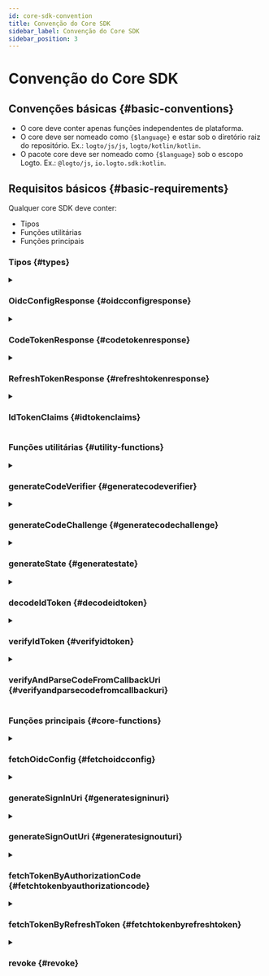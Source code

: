 ```yaml
---
id: core-sdk-convention
title: Convenção do Core SDK
sidebar_label: Convenção do Core SDK
sidebar_position: 3
---
```


# Convenção do Core SDK

## Convenções básicas \{#basic-conventions}

- O core deve conter apenas funções independentes de plataforma.
- O core deve ser nomeado como `{$language}` e estar sob o diretório raiz do repositório. Ex.: `logto/js/js`, `logto/kotlin/kotlin`.
- O pacote core deve ser nomeado como `{$language}` sob o escopo Logto. Ex.: `@logto/js`, `io.logto.sdk:kotlin`.

## Requisitos básicos \{#basic-requirements}

Qualquer core SDK deve conter:

- Tipos
- Funções utilitárias
- Funções principais

### Tipos \{#types}

<details>
  <summary>

### OidcConfigResponse \{#oidcconfigresponse}

</summary>

A configuração do provedor de identidade, que pode ser recuperada via a API `/oidc/.well-known/openid-configuration`.

**Propriedades**

| Nome                  | Tipo     |
| --------------------- | -------- |
| authorizationEndpoint | `string` |
| tokenEndpoint         | `string` |
| endSessionEndpoint    | `string` |
| revocationEndpoint    | `string` |
| jwksUri               | `string` |
| issuer                | `string` |

</details>

<details>
  <summary>

### CodeTokenResponse \{#codetokenresponse}

</summary>

Os dados de resposta de `/oidc/token` (por solicitação de autorização).

**Propriedades**

| Nome         | Tipo     | Obrigatório |
| ------------ | -------- | ----------- |
| accessToken  | `string` | ✅          |
| refreshToken | `string` |             |
| idToken      | `string` | ✅          |
| scope        | `string` | ✅          |
| expiresIn    | `number` | ✅          |

</details>

<details>
  <summary>

### RefreshTokenResponse \{#refreshtokenresponse}

</summary>

Os dados de resposta de `/oidc/token` (por token de atualização) ao atualizar tokens por um token de atualização.

**Propriedades**

| Nome         | Tipo     | Obrigatório |
| ------------ | -------- | ----------- |
| accessToken  | `string` | ✅          |
| refreshToken | `string` | ✅          |
| idToken      | `string` |             |
| scope        | `string` | ✅          |
| expiresIn    | `number` | ✅          |

</details>

<details>
  <summary>

### IdTokenClaims \{#idtokenclaims}

</summary>

Reivindicações carregadas pelo token de ID.

**Propriedades**

| Nome     | Tipo     | Obrigatório |
| -------- | -------- | ----------- |
| sub      | `string` | ✅          |
| aud      | `string` | ✅          |
| exp      | `number` | ✅          |
| iat      | `number` | ✅          |
| iss      | `string` | ✅          |
| atHash   | `string` |             |
| username | `string` |             |
| name     | `string` |             |
| avatar   | `string` |             |

</details>

### Funções utilitárias \{#utility-functions}

<details>
  <summary>

### generateCodeVerifier \{#generatecodeverifier}

</summary>

Gera um verificador de código.  
O comprimento do verificador de código é fixado em 64.  
O valor de retorno DEVE ser criptografado para uma string em formato base64 segura para URL.

**Referência**

- [PKCE](https://oauth.net/2/pkce/)

**Parâmetros**

Nenhum.

**Tipo de Retorno**

`string`

</details>

<details id="generatecodeverifier">
  <summary>

### generateCodeChallenge \{#generatecodechallenge}

</summary>

Gera um desafio de código com base em um verificador de código.  
Este método criptografa o verificador de código e retorna o resultado em um formato Base64 seguro para URL.  
Nós fixamos o algoritmo de criptografia como `SHA-256` no Logto V1.

**Referência**

- [PKCE](https://oauth.net/2/pkce/)

**Parâmetros**

| Nome         | Tipo     | Notas                           |
| ------------ | -------- | ------------------------------- |
| codeVerifier | `string` | Gerado por generateCodeVerifier |

**Tipo de Retorno**

`string`

</details>

<details>
  <summary>

### generateState \{#generatestate}

</summary>

"State" é usado para prevenir o ataque CSRF.  
O comprimento do "state" é fixado em 64.  
A string de resultado a ser retornada DEVE ser criptografada para uma string em formato base64 segura para URL.

**Referência**

- [CSRF](https://datatracker.ietf.org/doc/html/rfc6749#section-10.12)

**Parâmetros**

Nenhum.

**Tipo de Retorno**

`string`

</details>

<details>
  <summary>

### decodeIdToken \{#decodeidtoken}

</summary>

Decodifica um Token de ID sem verificação de segredo.  
Retorna um `IdTokenClaims` que carrega todas as reivindicações do token na seção de payload.

**Parâmetros**

| Nome  | Tipo     |
| ----- | -------- |
| token | `string` |

**Tipo de Retorno**

`IdTokenClaims`

**Lança**

- O `token` não é um JWT válido.

</details>

<details>
  <summary>

### verifyIdToken \{#verifyidtoken}

</summary>

Verifica se um Token de ID é legal.

**Verificar Chave de Assinatura**

OIDC suporta o JSON Web Key Set.
Esta função aceita um objeto `JsonWebKeySet` de uma biblioteca de terceiros (jose) para verificação.

```json
// Exemplo de JsonWebKeySet
{
  "keys": [
    {
      "kty": "RSA",
      "use": "sig",
      "kid": "xxxx",
      "e": "xxxx",
      "n": "xxxx"
    }
  ]
}
```

**Verificar Reivindicações**

- Verificar se o `iss` no Token de ID corresponde ao emissor deste token.
- Verificar se a `aud` (Público) reivindicação é igual ao ID do cliente.
- Verificar se o tempo atual é anterior ao tempo de expiração.
- Verificar se o tempo de emissão (`iat`) não é mais do que +/- 1 minuto no tempo atual.

**Referência**

- [OpenID connect core - ID Token Validation](https://openid.net/specs/openid-connect-core-1_0.html#IDTokenValidation)

**Parâmetros**

| Nome     | Tipo            |
| -------- | --------------- |
| idToken  | `string`        |
| clientId | `string`        |
| issuer   | `string`        |
| jwks     | `JsonWebKeySet` |

**Tipo de Retorno**

`void`

**Lança**

- Falha na verificação da chave de assinatura
- Falha na verificação das reivindicações

</details>

<details>
  <summary>

### verifyAndParseCodeFromCallbackUri \{#verifyandparsecodefromcallbackuri}

</summary>

Verifica se o callbackUri de login é legal e retorna o `code` extraído do callbackUri.

**Verificar URI de Callback**

- Verificar se o `callbackUri` deve começar com `redirectUri`
- Verificar se não há `error` no `callbackUri` (Consulte [Resposta de Erro](https://datatracker.ietf.org/doc/html/rfc6749#section-4.1.2.1) no URI de redirecionamento).
- Verificar se o `callbackUri` contém `state`, que deve ser igual ao valor `state` que você especificou em `generateSignInUri`.
- Verificar se o `callbackUri` contém o valor do parâmetro `code`, que você usará ao solicitar `/oidc/token` (por token de atualização).

**Parâmetros**

| Nome        | Tipo     |
| ----------- | -------- |
| callbackUri | `string` |
| redirectUri | `string` |
| state       | `string` |

**Tipo de Retorno**

`string`

**Lança**

- Falhas nas verificações

</details>

### Funções principais \{#core-functions}

<details>
  <summary>

### fetchOidcConfig \{#fetchoidcconfig}

</summary>

Retorna `OidcConfigResponse` solicitando a `/oidc/.well-known/openid-configuration`.

**Parâmetros**

| Nome     | Tipo     | Notas                      |
| -------- | -------- | -------------------------- |
| endpoint | `string` | O endpoint do serviço OIDC |

**Tipo de Retorno**

`OidcConfigResponse`

**Lança**

- Falha na busca

</details>

<details>
  <summary>

### generateSignInUri \{#generatesigninuri}

</summary>

**Parâmetros**

| Nome                  | Tipo       | Obrigatório | Notas                                                                     |
| --------------------- | ---------- | ----------- | ------------------------------------------------------------------------- |
| authorizationEndpoint | `string`   | ✅          |                                                                           |
| clientId              | `string`   | ✅          |                                                                           |
| redirectUri           | `string`   | ✅          |                                                                           |
| codeChallenge         | `string`   | ✅          |                                                                           |
| state                 | `string`   | ✅          |                                                                           |
| scopes                | `string[]` |             | A implementação pode variar de acordo com as especificações da linguagem. |
| resources             | `string[]` |             | A implementação pode variar de acordo com as especificações da linguagem. |
| prompt                | `string`   |             | Padrão: `consent`.                                                        |

A URL será gerada com base em `authorizationEndpoint` e conterá os seguintes parâmetros de consulta:

**Parâmetros de Consulta da URL de Login**

| Chave de Consulta     | Obrigatório | Notas                                                                                                                 |
| --------------------- | ----------- | --------------------------------------------------------------------------------------------------------------------- |
| client_id             | ✅          |                                                                                                                       |
| redirect_uri          | ✅          |                                                                                                                       |
| code_challenge        | ✅          |                                                                                                                       |
| code_challenge_method | ✅          | Fixado como S256.                                                                                                     |
| state                 | ✅          |                                                                                                                       |
| scope                 | ✅          | scope sempre contém openid e offline_access, mesmo que o escopo de entrada forneça um valor nulo ou vazio.            |
| resource              |             | Podemos adicionar resource à uri mais de uma vez, o backend os converterá como uma lista. ex. `resource=a&resource=b` |
| response_type         | ✅          | Fixado como code.                                                                                                     |
| prompt                | ✅          |                                                                                                                       |

**Tipo de Retorno**

`string`

</details>

<details>
  <summary>

### generateSignOutUri \{#generatesignouturi}

</summary>

**Parâmetros**

| Nome                  | Tipo     | Obrigatório |
| --------------------- | -------- | ----------- |
| endSessionEndpoint    | `string` | ✅          |
| idToken               | `string` | ✅          |
| postLogoutRedirectUri | `string` |             |

A URL a ser gerada será baseada em `endSessionEndpoint` e conterá os seguintes parâmetros de consulta:

**Parâmetros de Consulta da URL de Logout**

| Chave de Consulta        | Obrigatório | Notas                                         |
| ------------------------ | ----------- | --------------------------------------------- |
| id_token_hint            | ✅          | o parâmetro `idToken` informado               |
| post_logout_redirect_uri |             | o parâmetro `postLogoutRedirectUri` informado |

**Tipo de Retorno**

`string`

</details>

<details>
  <summary>

### fetchTokenByAuthorizationCode \{#fetchtokenbyauthorizationcode}

</summary>

Busca um token (`CodeTokenResponse`) solicitando a `/oidc/token` (por código de autorização).

**Parâmetros**

| Nome          | Tipo     | Obrigatório |
| ------------- | -------- | ----------- |
| tokenEndpoint | `string` | ✅          |
| code          | `string` | ✅          |
| codeVerifier  | `string` | ✅          |
| clientId      | `string` | ✅          |
| redirectUri   | `string` | ✅          |
| resource      | `string` |             |

**Requisição HTTP**

- Endpoint: `/oidc/token`
- Método: `POST`
- Content-Type: `application/x-www-form-urlencoded`
- Payload:

| Chave de Consulta | Tipo                           | Obrigatório |
| ----------------- | ------------------------------ | ----------- |
| grant_type        | `string: 'authorization_code'` | ✅          |
| code              | `string`                       | ✅          |
| code_verifier     | `string`                       | ✅          |
| client_id         | `string`                       | ✅          |
| redirect_uri      | `string`                       | ✅          |
| resource          | `string`                       |             |

**Tipo de Retorno**

`CodeTokenResponse`

**Lança**

- Falha na busca

</details>

<details>
  <summary>

### fetchTokenByRefreshToken \{#fetchtokenbyrefreshtoken}

</summary>

Busca um token (`RefreshTokenTokenResponse`) via `/oidc/token` (por token de atualização).

**Parâmetros**

| Nome          | Tipo       | Obrigatório |
| ------------- | ---------- | ----------- |
| tokenEndpoint | `string`   | ✅          |
| clientId      | `string`   | ✅          |
| refreshToken  | `string`   | ✅          |
| resource      | `string`   |             |
| scopes        | `string[]` |             |

**Requisição HTTP**

- Endpoint: `/oidc/token`
- Método: `POST`
- Content-Type: `application/x-www-form-urlencoded`
- Payload:

| Chave de Consulta | Tipo                      | Obrigatório | Notas                                                                       |
| ----------------- | ------------------------- | ----------- | --------------------------------------------------------------------------- |
| grant_type        | `string: 'refresh_token'` | ✅          |                                                                             |
| refresh_token     | `string`                  | ✅          |                                                                             |
| client_id         | `string`                  | ✅          |                                                                             |
| resource          | `string`                  |             |                                                                             |
| scope             | `string`                  |             | unimos os valores de `scopes` com espaço para construir esta string `scope` |

**Tipo de Retorno**

`RefreshTokenTokenResponse`

**Lança**

- Falha na busca

</details>

<details>
  <summary>

### revoke \{#revoke}

</summary>

Solicita à API `/oidc/token/revocation` para notificar o servidor de autorização que um token de atualização ou acesso obtido anteriormente não é mais necessário.

**Parâmetros**

| Nome               | Tipo     | Notas                |
| ------------------ | -------- | -------------------- |
| revocationEndpoint | `string` |                      |
| clientId           | `string` |                      |
| token              | `string` | token a ser revogado |

**Requisição HTTP**

- Endpoint: `/oidc/token/revocation`
- Método: `POST`
- Content-Type: `application/x-www-form-urlencoded`
- Payload:

| Chave de Consulta | Tipo     |
| ----------------- | -------- |
| client_id         | `string` |
| token             | `string` |

**Tipo de Retorno**

`void`

**Lança**

- Falha na revogação

</details>
